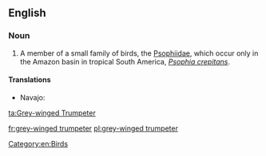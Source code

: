 ==English==
{{rfi}}
{{wikipedia}}
{{wikispecies|Psophia crepitans}}
===Noun===
{{en-noun|head=[[grey]]-[[winged]] [[trumpeter]]}}

# A member of a small family of birds, the [[Psophiidae]], which occur only in the Amazon basin in tropical South America, ''[[Psophia crepitans]]''.

====Translations====
{{trans-top|bird of ''Psophiidae''}}
* Navajo: {{tø|nv|tsiiyázhí}}
{{trans-mid}}
{{trans-bottom}}

[[Category:en:Birds]]

[[ta:Grey-winged Trumpeter]]

[[fr:grey-winged trumpeter]]
[[pl:grey-winged trumpeter]]